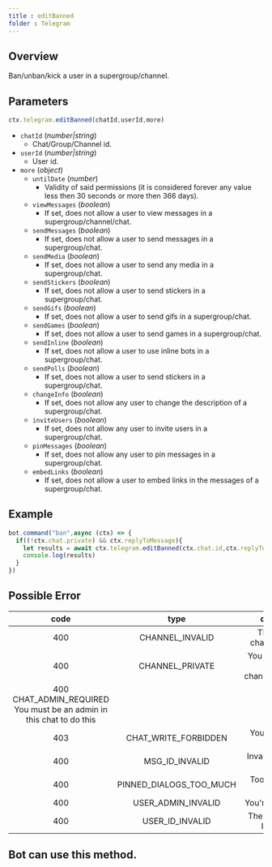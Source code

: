 ```yaml
--- 
title : editBanned 
folder : Telegram 
--- 
```

## Overview 
Ban/unban/kick a user in a supergroup/channel.
## Parameters 
```ts 
ctx.telegram.editBanned(chatId,userId,more)
```
- `chatId` (_number|string_) 
    - Chat/Group/Channel id. 
- `userId` (_number|string_) 
    - User id.
- `more` (_object_)
    - `untilDate` (_number_) 
      - Validity of said permissions (it is considered forever any value less then 30 seconds or more then 366 days).
    - `viewMessages` (_boolean_) 
      - If set, does not allow a user to view messages in a supergroup/channel/chat.
    - `sendMessages` (_boolean_) 
      - If set, does not allow a user to send messages in a supergroup/chat.
    - `sendMedia` (_boolean_) 
      - If set, does not allow a user to send any media in a supergroup/chat.
    - `sendStickers` (_boolean_) 
      - If set, does not allow a user to send stickers in a supergroup/chat.
    - `sendGifs` (_boolean_) 
      - If set, does not allow a user to send gifs in a supergroup/chat.
    - `sendGames` (_boolean_) 
      - If set, does not allow a user to send games in a supergroup/chat.
    - `sendInline` (_boolean_) 
      - If set, does not allow a user to use inline bots in a supergroup/chat.
    - `sendPolls` (_boolean_) 
      - If set, does not allow a user to send stickers in a supergroup/chat.
    - `changeInfo` (_boolean_) 
      - If set, does not allow any user to change the description of a supergroup/chat.
    - `inviteUsers` (_boolean_) 
      - If set, does not allow any user to invite users in a supergroup/chat.
    - `pinMessages` (_boolean_) 
      - If set, does not allow any user to pin messages in a supergroup/chat.
    - `embedLinks` (_boolean_) 
      - If set, does not allow a user to embed links in the messages of a supergroup/chat. 
## Example 
```ts:index.ts {3} showLineNumber 
bot.command("ban",async (ctx) => {
  if((!ctx.chat.private) && ctx.replyToMessage){
    let results = await ctx.telegram.editBanned(ctx.chat.id,ctx.replyToMessage.from.id) 
    console.log(results)
  }
})
```
## Possible Error 

| code | type | description | 
| :---: | :---: | :------:| 
| 400 | CHANNEL_INVALID | The provided channel is invalid | 
| 400 | CHANNEL_PRIVATE | You haven't joined this channel/supergroup | 
| 400 CHAT_ADMIN_REQUIRED You must be an admin in this chat to do this | 
| 403 | CHAT_WRITE_FORBIDDEN | You can't write in this chat | 
| 400 | MSG_ID_INVALID | Invalid message ID provided | 
| 400 | PINNED_DIALOGS_TOO_MUCH | Too many pinned dialogs |
| 400 | USER_ADMIN_INVALID | You're not an admin | 
| 400 | USER_ID_INVALID | The provided user ID is invalid | 

## Bot can use this method.